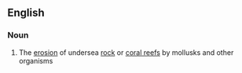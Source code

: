 ==English==

===Noun===
{{wikipedia}}
{{en-noun|-}}

# The [[erosion]] of undersea [[rock]] or [[coral reef]]s by mollusks and other organisms